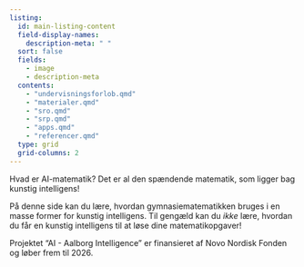```yaml
---
listing:
  id: main-listing-content
  field-display-names:
    description-meta: " "
  sort: false
  fields: 
    - image
    - description-meta
  contents:
    - "undervisningsforlob.qmd"
    - "materialer.qmd"
    - "sro.qmd"
    - "srp.qmd"
    - "apps.qmd"
    - "referencer.qmd"
  type: grid
  grid-columns: 2
---
```


Hvad er AI-matematik? Det er al den spændende matematik, som ligger bag
kunstig intelligens!

På denne side kan du lære, hvordan gymnasiematematikken bruges i en
masse former for kunstig intelligens. Til gengæld kan du *ikke* lære,
hvordan du får en kunstig intelligens til at løse dine
matematikopgaver!


::: {#main-listing-content}
:::

Projektet "AI - Aalborg Intelligence" er finansieret af Novo Nordisk Fonden og løber frem til 2026.


